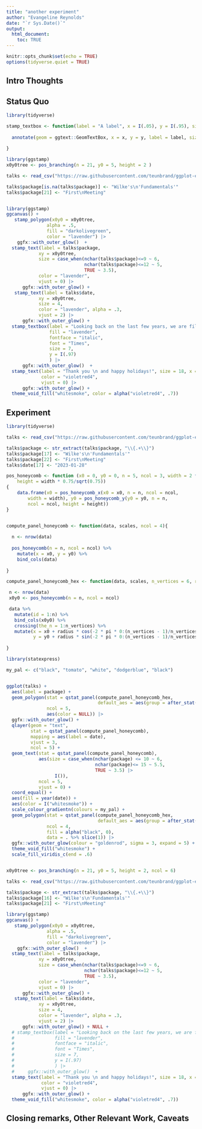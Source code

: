 ```yaml
---
title: "another experiment"
author: "Evangeline Reynolds"
date: "`r Sys.Date()`"
output: 
  html_document:
    toc: TRUE
---
```


```r
knitr::opts_chunk$set(echo = TRUE)
options(tidyverse.quiet = TRUE)
```




## Intro Thoughts


## Status Quo

```r
library(tidyverse)
```

```r

stamp_textbox <- function(label = "A label", x = I(.05), y = I(.95), size = 8, wrap_width = 30, hjust = 0, vjust = 1, ...){
  
  annotate(geom = ggtext::GeomTextBox, x = x, y = y, label = label, size = size, hjust = hjust, vjust = vjust, ...)
  
}

```


```r
library(ggstamp)
x0y0tree <- pos_branching(n = 21, y0 = 5, height = 2 )

talks <- read_csv("https://raw.githubusercontent.com/teunbrand/ggplot-extension-club/refs/heads/main/meetings.csv")[2:22, ]

talks$package[is.na(talks$package)] <- "Wilke's\n'Fundamentals'"
talks$package[21] <- "First\nMeeting"


library(ggstamp)
ggcanvas() +
   stamp_polygon(x0y0 = x0y0tree,
               alpha = .5, 
               fill = "darkolivegreen",
               color = "lavender") |>  
    ggfx::with_outer_glow()  +
  stamp_text(label = talks$package, 
            xy = x0y0tree, 
            size = case_when(nchar(talks$package)<=9 ~ 6,
                             nchar(talks$package)<=12 ~ 5,
                             TRUE ~ 3.5),
            color = "lavender",
            vjust = 0) |>
      ggfx::with_outer_glow() + 
   stamp_text(label = talks$date, 
            xy = x0y0tree, 
            size = 4,
            color = "lavender", alpha = .3,
            vjust = 2) |>
      ggfx::with_outer_glow() + 
  stamp_textbox(label = "Looking back on the last few years, we are filled with gratitude.\n\n\n\nTo our presenters ... ", 
                fill = "lavender",
                fontface = "italic",
                font = "Times",
                size = 7,
                y = I(.97)
                ) |>
      ggfx::with_outer_glow()  + 
  stamp_text(label = "Thank you \n and happy holidays!", size = 18, x = I(.5), y = -8.5,
             color = "violetred4",
             vjust = 0) |>
      ggfx::with_outer_glow() +
  theme_void_fill("whitesmoke", color = alpha("violetred4", .7)) 
```


## Experiment

```r
library(tidyverse)

talks <- read_csv("https://raw.githubusercontent.com/teunbrand/ggplot-extension-club/refs/heads/main/meetings.csv")[1:22, ]

talks$package <- str_extract(talks$package, "\\{.+\\}")
talks$package[17] <- "Wilke's\n'Fundamentals'"
talks$package[22] <- "First\nMeeting"
talks$date[17] <- "2023-01-28"

pos_honeycomb <- function (x0 = 0, y0 = 0, n = 5, ncol = 3, width = 2 * sqrt(0.75), 
    height = width * 0.75/sqrt(0.75)) 
{
    data.frame(x0 = pos_honeycomb_x(x0 = x0, n = n, ncol = ncol, 
        width = width), y0 = pos_honeycomb_y(y0 = y0, n = n, 
        ncol = ncol, height = height))
}


compute_panel_honeycomb <- function(data, scales, ncol = 4){
  
  n <- nrow(data)
  
  pos_honeycomb(n = n, ncol = ncol) %>% 
    mutate(x = x0, y = y0) %>% 
    bind_cols(data)
  
} 

compute_panel_honeycomb_hex <- function(data, scales, n_vertices = 6, radius = .9, rotation = -.5, ncol = 4){

 n <- nrow(data)
 x0y0 <- pos_honeycomb(n = n, ncol = ncol)

 data %>% 
   mutate(id = 1:n) %>% 
   bind_cols(x0y0) %>% 
   crossing(the_n = 1:n_vertices) %>% 
   mutate(x = x0 + radius * cos(-2 * pi * 0:(n_vertices - 1)/n_vertices - rotation * pi), 
          y = y0 + radius * sin(-2 * pi * 0:(n_vertices - 1)/n_vertices - rotation * pi))
    
}

library(statexpress)

my_pal <- c("black", "tomato", "white", "dodgerblue", "black")


ggplot(talks) + 
  aes(label = package) + 
  geom_polygon(stat = qstat_panel(compute_panel_honeycomb_hex, 
                                  default_aes = aes(group = after_stat(id))), 
               ncol = 5,
               aes(color = NULL)) |>
  ggfx::with_outer_glow() +
  qlayer(geom = "text",
         stat = qstat_panel(compute_panel_honeycomb), 
         mapping = aes(label = date), 
         vjust = 3, 
         ncol = 5) +
  geom_text(stat = qstat_panel(compute_panel_honeycomb), 
            aes(size = case_when(nchar(package) <= 10 ~ 6,
                                 nchar(package)<= 15 ~ 5.5,
                                 TRUE ~ 3.5) |> 
                  I()),
            ncol = 5, 
            vjust = 0) +
  coord_equal() +
  aes(fill = year(date)) + 
  aes(color = I("whitesmoke")) + 
  scale_colour_gradientn(colours = my_pal) +
  geom_polygon(stat = qstat_panel(compute_panel_honeycomb_hex, 
                                  default_aes = aes(group = after_stat(id))), 
               ncol = 4,
               fill = alpha("black", 0),
               data = . %>% slice(1)) |> 
  ggfx::with_outer_glow(colour = "goldenrod", sigma = 3, expand = 5) + 
  theme_void_fill("whitesmoke") + 
  scale_fill_viridis_c(end = .6)



```



```r
x0y0tree <- pos_branching(n = 21, y0 = 5, height = 2, ncol = 6)

talks <- read_csv("https://raw.githubusercontent.com/teunbrand/ggplot-extension-club/refs/heads/main/meetings.csv")[2:22, ]

talks$package <- str_extract(talks$package, "\\{.+\\}")
talks$package[16] <- "Wilke's\n'Fundamentals'"
talks$package[21] <- "First\nMeeting"

library(ggstamp)
ggcanvas() +
   stamp_polygon(x0y0 = x0y0tree,
               alpha = .5, 
               fill = "darkolivegreen",
               color = "lavender") |>  
    ggfx::with_outer_glow()  +
  stamp_text(label = talks$package, 
            xy = x0y0tree, 
            size = case_when(nchar(talks$package)<=9 ~ 6,
                             nchar(talks$package)<=12 ~ 5,
                             TRUE ~ 3.5),
            color = "lavender",
            vjust = 0) |>
      ggfx::with_outer_glow() + 
   stamp_text(label = talks$date, 
            xy = x0y0tree, 
            size = 4,
            color = "lavender", alpha = .3,
            vjust = 2) |>
      ggfx::with_outer_glow() + NULL +
  # stamp_textbox(label = "Looking back on the last few years, we are filled with gratitude.\n\n\n\nTo our presenters ... ", 
  #               fill = "lavender",
  #               fontface = "italic",
  #               font = "Times",
  #               size = 7,
  #               y = I(.97)
  #               ) |>
  #     ggfx::with_outer_glow()  + 
  stamp_text(label = "Thank you \n and happy holidays!", size = 18, x = I(.5), y = -8.5,
             color = "violetred4",
             vjust = 0) |>
      ggfx::with_outer_glow() +
  theme_void_fill("whitesmoke", color = alpha("violetred4", .7)) 
```



## Closing remarks, Other Relevant Work, Caveats
